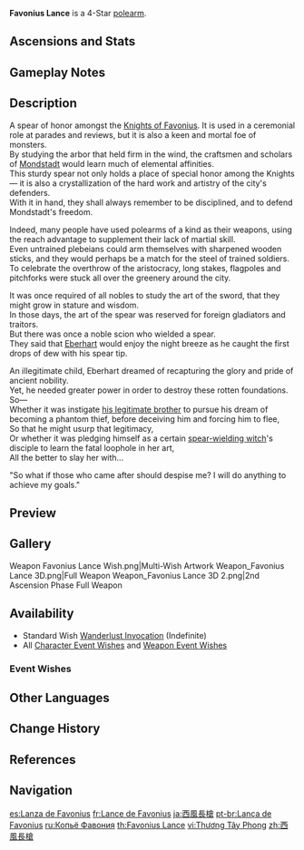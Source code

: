 {{Weapon Infobox
|id             = 13407
|image          = <gallery>
Weapon Favonius Lance.png|Base
Weapon Favonius Lance 2nd.png|2nd Ascension
</gallery>
|type           = Polearm
|series         = Favonius
|releaseDate    = 2020-09-28
|quality        = 4
|base_atk       = 44
|2nd_stat_type  = Energy Recharge
|2nd_stat       = 6.7%
|obtain         = Wishes
|passive        = Windfall
|effect         = CRIT Hits have a (var1)% chance to generate a small amount of Elemental Particles, which will regenerate 6 Energy for the character. Can only occur once every (var2)s.
|eff_rank1_var1 = 60
|eff_rank2_var1 = 70
|eff_rank3_var1 = 80
|eff_rank4_var1 = 90
|eff_rank5_var1 = 100
|eff_rank1_var2 = 12
|eff_rank2_var2 = 10.5
|eff_rank3_var2 = 9
|eff_rank4_var2 = 7.5
|eff_rank5_var2 = 6
|eff_att1       = CRIT Hit
|eff_att2       = Energy Generation
}}
{{Description|A polearm made in the style of the [[Knights of Favonius]]. Its shaft is straight, and its tip flows lightly like the wind.}}
'''Favonius Lance''' is a 4-Star [[polearm]].

==Ascensions and Stats==
{{Weapon Ascensions and Stats
|ascendMat1 = Fetters of the Dandelion Gladiator
|ascendMat2 = Chains of the Dandelion Gladiator
|ascendMat3 = Shackles of the Dandelion Gladiator
|ascendMat4 = Dream of the Dandelion Gladiator
|bossMat1   = Chaos Device
|bossMat2   = Chaos Circuit
|bossMat3   = Chaos Core
|commonMat1 = Slime Condensate
|commonMat2 = Slime Secretions
|commonMat3 = Slime Concentrate
}}
==Gameplay Notes==
{{Transclude|Favonius Series|Gameplay Notes}}

==Description==
A spear of honor amongst the [[Knights of Favonius]]. It is used in a ceremonial role at parades and reviews, but it is also a keen and mortal foe of monsters.<br />
By studying the arbor that held firm in the wind, the craftsmen and scholars of [[Mondstadt]] would learn much of elemental affinities.<br />
This sturdy spear not only holds a place of special honor among the Knights &mdash; it is also a crystallization of the hard work and artistry of the city's defenders.<br />
With it in hand, they shall always remember to be disciplined, and to defend Mondstadt's freedom.

Indeed, many people have used polearms of a kind as their weapons, using the reach advantage to supplement their lack of martial skill.<br />
Even untrained plebeians could arm themselves with sharpened wooden sticks, and they would perhaps be a match for the steel of trained soldiers.<br />
To celebrate the overthrow of the aristocracy, long stakes, flagpoles and pitchforks were stuck all over the greenery around the city.

It was once required of all nobles to study the art of the sword, that they might grow in stature and wisdom.<br />
In those days, the art of the spear was reserved for foreign gladiators and traitors.<br />
But there was once a noble scion who wielded a spear.<br />
They said that [[Eberhart]] would enjoy the night breeze as he caught the first drops of dew with his spear tip.

An illegitimate child, Eberhart dreamed of recapturing the glory and pride of ancient nobility.<br />
Yet, he needed greater power in order to destroy these rotten foundations. So&mdash;<br />
Whether it was instigate [[Parsifal|his legitimate brother]] to pursue his dream of becoming a phantom thief, before deceiving him and forcing him to flee,<br />
So that he might usurp that legitimacy,<br />
Or whether it was pledging himself as a certain [[Blue-Eyed Spear Witch|spear-wielding witch]]'s disciple to learn the fatal loophole in her art,<br />
All the better to slay her with...

"So what if those who came after should despise me? I will do anything to achieve my goals."

==Preview==
{{Preview
|file=Weapon Favonius Lance Passive
}}

==Gallery==
<gallery>
Weapon Favonius Lance Wish.png|Multi-Wish Artwork
Weapon_Favonius Lance 3D.png|Full Weapon
Weapon_Favonius Lance 3D 2.png|2nd Ascension Phase Full Weapon
</gallery>

==Availability==
*Standard Wish [[Wanderlust Invocation]] (Indefinite)
*All [[Character Event Wishes]] and [[Weapon Event Wishes]]

===Event Wishes===
{{Featured}}

==Other Languages==
{{Flex|
===Weapon===
{{Other Languages
|en      = Favonius Lance
|zhs     = 西风长枪
|zhs_rm  = Xīfēng Chángqiāng
|zht     = 西風長槍
|zht_rm  = Xīfēng Chángqiāng
|zh_tl   = {{Lex|Favonius|zh}} Long Spear
|ja      = 西風長槍
|ja_rm   = Sepyurosu Supia<ref>HoYoverse Japanese Customer Support Response: [[:File:CS JA Weapon Pronunciation Reply.png|Japanese Pronunciation of Various Weapons]]</ref>
|ja_tl   = {{Lex|Favonius|zh}} Long Spear
|ja_note = The official name uses the characters for "long spear" ({{ja|長槍}}), but reads them as the English word "spear."
|ko      = 페보니우스 {{tt|장창|長槍}}
|ko_rm   = Peboniuseu Jangchang
|ko_tl   = Favonius Long Spear
|es      = Lanza de Favonius
|es_tl   = Favonius Lance
|fr      = Lance de Favonius
|fr_tl   = Favonius Lance
|ru      = Копьё Фавония
|ru_tl   = Favonius Spear
|th      = Favonius Lance
|vi      = Thương Tây Phong
|vi_tl   = {{Lex|Favonius|vi}} Lance
|de      = Favonius-Lanze
|de_tl   = Favonius Lance
|id      = Favonius Lance
|pt      = Lança de Favonius
|pt_tl   = Favonius Lance
|tr      = Favonius Mızrağı
|tr_tl   = 
|it      = Lancia di Favonius
|it_tl   = Favonius Lance
}}
|
===Passive===
{{Transclude|Favonius Series|Other Languages}}
}}

==Change History==
{{Change History|1.0}}

==References==
{{Reflist}}

==Navigation==
{{Weapons by Series Navbox|series=Favonius}}
{{Weapon Navbox|type=Polearms}}

[[es:Lanza de Favonius]]
[[fr:Lance de Favonius]]
[[ja:西風長槍]]
[[pt-br:Lança de Favonius]]
[[ru:Копьё Фавония]]
[[th:Favonius Lance]]
[[vi:Thương Tây Phong]]
[[zh:西風長槍]]